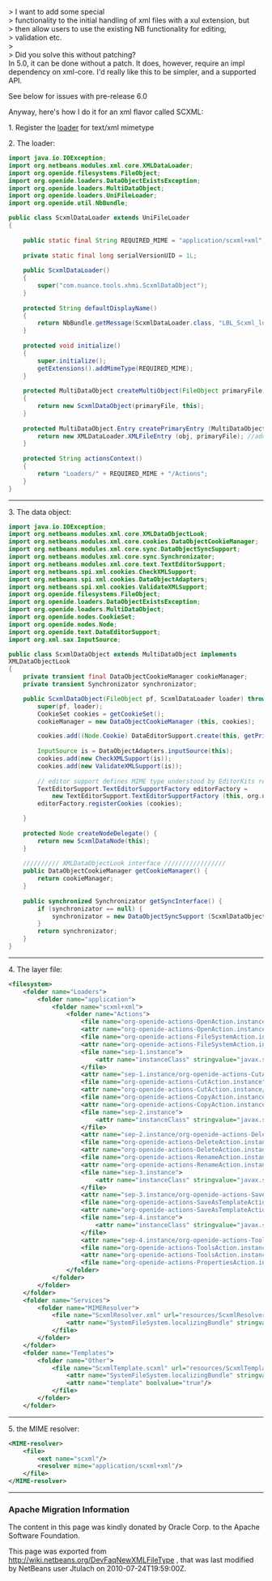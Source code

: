 <!--

    Licensed to the Apache Software Foundation (ASF) under one
    or more contributor license agreements.  See the NOTICE file
    distributed with this work for additional information
    regarding copyright ownership.  The ASF licenses this file
    to you under the Apache License, Version 2.0 (the
    "License"); you may not use this file except in compliance
    with the License.  You may obtain a copy of the License at

      http://www.apache.org/licenses/LICENSE-2.0

    Unless required by applicable law or agreed to in writing,
    software distributed under the License is distributed on an
    "AS IS" BASIS, WITHOUT WARRANTIES OR CONDITIONS OF ANY
    KIND, either express or implied.  See the License for the
    specific language governing permissions and limitations
    under the License.

-->

> I want to add some special<br>
> functionality to the initial handling of xml files with a xul extension, but<br>
> then allow users to use the existing NB functionality for editing,<br>
> validation etc.<br> 
><br>
> Did you solve this without patching?<br>

In 5.0, it can be done without a patch.  It does, however, require an 
impl dependency on xml-core. I'd really like this to be simpler, and a 
supported API.

See below for issues with pre-release 6.0

Anyway, here's how I do it for an xml flavor called SCXML:

1. Register the [[DevFaqDataLoader|loader]] for text/xml mimetype

2. The loader:

<source lang="java">
import java.io.IOException;
import org.netbeans.modules.xml.core.XMLDataLoader;
import org.openide.filesystems.FileObject;
import org.openide.loaders.DataObjectExistsException;
import org.openide.loaders.MultiDataObject;
import org.openide.loaders.UniFileLoader;
import org.openide.util.NbBundle;

public class ScxmlDataLoader extends UniFileLoader
{
   
    public static final String REQUIRED_MIME = "application/scxml+xml";
   
    private static final long serialVersionUID = 1L;
   
    public ScxmlDataLoader()
    {
        super("com.nuance.tools.xhmi.ScxmlDataObject");
    }
   
    protected String defaultDisplayName()
    {
        return NbBundle.getMessage(ScxmlDataLoader.class, "LBL_Scxml_loader_name");
    }
   
    protected void initialize()
    {
        super.initialize();
        getExtensions().addMimeType(REQUIRED_MIME);
    }
   
    protected MultiDataObject createMultiObject(FileObject primaryFile) throws DataObjectExistsException, IOException
    {
        return new ScxmlDataObject(primaryFile, this);
    }
   
    protected MultiDataObject.Entry createPrimaryEntry (MultiDataObject obj, FileObject primaryFile) {
        return new XMLDataLoader.XMLFileEntry (obj, primaryFile); //adds smart templating
    }
   
    protected String actionsContext()
    {
        return "Loaders/" + REQUIRED_MIME + "/Actions";
    }
}

</source>
----

3. The data object:
<source lang="java">
import java.io.IOException;
import org.netbeans.modules.xml.core.XMLDataObjectLook;
import org.netbeans.modules.xml.core.cookies.DataObjectCookieManager;
import org.netbeans.modules.xml.core.sync.DataObjectSyncSupport;
import org.netbeans.modules.xml.core.sync.Synchronizator;
import org.netbeans.modules.xml.core.text.TextEditorSupport;
import org.netbeans.spi.xml.cookies.CheckXMLSupport;
import org.netbeans.spi.xml.cookies.DataObjectAdapters;
import org.netbeans.spi.xml.cookies.ValidateXMLSupport;
import org.openide.filesystems.FileObject;
import org.openide.loaders.DataObjectExistsException;
import org.openide.loaders.MultiDataObject;
import org.openide.nodes.CookieSet;
import org.openide.nodes.Node;
import org.openide.text.DataEditorSupport;
import org.xml.sax.InputSource;

public class ScxmlDataObject extends MultiDataObject implements 
XMLDataObjectLook
{
    private transient final DataObjectCookieManager cookieManager;
    private transient Synchronizator synchronizator;

    public ScxmlDataObject(FileObject pf, ScxmlDataLoader loader) throws DataObjectExistsException, IOException {
        super(pf, loader);
        CookieSet cookies = getCookieSet();
        cookieManager = new DataObjectCookieManager (this, cookies);

        cookies.add((Node.Cookie) DataEditorSupport.create(this, getPrimaryEntry(), cookies));
       
        InputSource is = DataObjectAdapters.inputSource(this);
        cookies.add(new CheckXMLSupport(is));
        cookies.add(new ValidateXMLSupport(is));
       
        // editor support defines MIME type understood by EditorKits registry        
        TextEditorSupport.TextEditorSupportFactory editorFactory =
            new TextEditorSupport.TextEditorSupportFactory (this, org.netbeans.modules.xml.core.XMLDataObject.MIME_TYPE);
        editorFactory.registerCookies (cookies);

    }
   
    protected Node createNodeDelegate() {
        return new ScxmlDataNode(this);
    }
   
    ////////// XMLDataObjectLook interface /////////////////
    public DataObjectCookieManager getCookieManager() {
        return cookieManager;
    }
   
    public synchronized Synchronizator getSyncInterface() {
        if (synchronizator == null) {
            synchronizator = new DataObjectSyncSupport (ScxmlDataObject.this);
        }
        return synchronizator;
    }
}
</source>
----
4. The layer file:
<source lang="xml">
<filesystem>
    <folder name="Loaders">
        <folder name="application">
            <folder name="scxml+xml">
                <folder name="Actions">
                    <file name="org-openide-actions-OpenAction.instance"/>
                    <attr name="org-openide-actions-OpenAction.instance/org-openide-actions-FileSystemAction.instance" boolvalue="true"/>
                    <file name="org-openide-actions-FileSystemAction.instance"/>
                    <attr name="org-openide-actions-FileSystemAction.instance/sep-1.instance" boolvalue="true"/>
                    <file name="sep-1.instance">
                        <attr name="instanceClass" stringvalue="javax.swing.JSeparator"/>
                    </file>
                    <attr name="sep-1.instance/org-openide-actions-CutAction.instance" boolvalue="true"/>
                    <file name="org-openide-actions-CutAction.instance"/>
                    <attr name="org-openide-actions-CutAction.instance/org-openide-actions-CopyAction.instance" boolvalue="true"/>
                    <file name="org-openide-actions-CopyAction.instance"/>
                    <attr name="org-openide-actions-CopyAction.instance/sep-2.instance" boolvalue="true"/>
                    <file name="sep-2.instance">
                        <attr name="instanceClass" stringvalue="javax.swing.JSeparator"/>
                    </file>
                    <attr name="sep-2.instance/org-openide-actions-DeleteAction.instance" boolvalue="true"/>
                    <file name="org-openide-actions-DeleteAction.instance"/>
                    <attr name="org-openide-actions-DeleteAction.instance/org-openide-actions-RenameAction.instance" boolvalue="true"/>
                    <file name="org-openide-actions-RenameAction.instance"/>
                    <attr name="org-openide-actions-RenameAction.instance/sep-3.instance" boolvalue="true"/>
                    <file name="sep-3.instance">
                        <attr name="instanceClass" stringvalue="javax.swing.JSeparator"/>
                    </file>
                    <attr name="sep-3.instance/org-openide-actions-SaveAsTemplateAction.instance" boolvalue="true"/>
                    <file name="org-openide-actions-SaveAsTemplateAction.instance"/>
                    <attr name="org-openide-actions-SaveAsTemplateAction.instance/sep-4.instance" boolvalue="true"/>
                    <file name="sep-4.instance">
                        <attr name="instanceClass" stringvalue="javax.swing.JSeparator"/>
                    </file>
                    <attr name="sep-4.instance/org-openide-actions-ToolsAction.instance" boolvalue="true"/>
                    <file name="org-openide-actions-ToolsAction.instance"/>
                    <attr name="org-openide-actions-ToolsAction.instance/org-openide-actions-PropertiesAction.instance" boolvalue="true"/>
                    <file name="org-openide-actions-PropertiesAction.instance"/>
                </folder>
            </folder>
        </folder>
    </folder>
    <folder name="Services">
        <folder name="MIMEResolver">
            <file name="ScxmlResolver.xml" url="resources/ScxmlResolver.xml">
                <attr name="SystemFileSystem.localizingBundle" stringvalue="com.nuance.tools.xhmi.Bundle"/>
            </file>
        </folder>
    </folder>
    <folder name="Templates">
        <folder name="Other">
            <file name="ScxmlTemplate.scxml" url="resources/ScxmlTemplate.scxml">
                <attr name="SystemFileSystem.localizingBundle" stringvalue="com.nuance.tools.xhmi.Bundle"/>
                <attr name="template" boolvalue="true"/>
            </file>
        </folder>
    </folder>
</source>
----
5. the MIME resolver:
<source lang="xml">
<MIME-resolver>
    <file>
        <ext name="scxml"/>
        <resolver mime="application/scxml+xml"/>
    </file>
</MIME-resolver>
</source>
----

===Apache Migration Information===

The content in this page was kindly donated by Oracle Corp. to the
Apache Software Foundation.

This page was exported from http://wiki.netbeans.org/DevFaqNewXMLFileType , 
that was last modified by NetBeans user Jtulach 
on 2010-07-24T19:59:00Z.

